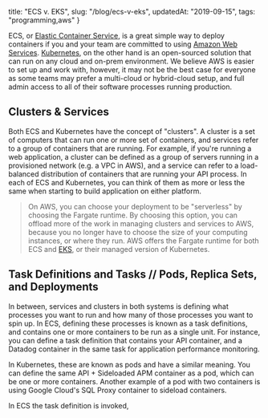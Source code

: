   title: "ECS v. EKS",
  slug: "/blog/ecs-v-eks",
  updatedAt: "2019-09-15",
  tags: "programming,aws"
}

ECS, or [Elastic Container Service](https://aws.amazon.com/ecs/), is a great
simple way to deploy containers if you and your team are committed to using
[Amazon Web Services](https://www.aws.amazon.com).
[Kubernetes](https://www.kubernetes.io), on the other hand is an open-sourced
solution that can run on any cloud and on-prem environment. We believe AWS is
easier to set up and work with, however, it may not be the best case for
everyone as some teams may prefer a multi-cloud or hybrid-cloud setup, and
full admin access to all of their software processes running production.

## Clusters & Services

Both ECS and Kubernetes have the concept of "clusters". A cluster is a set of
computers that can run one or more set of containers, and services refer to a
group of containers that are running. For example, if you're running a web
application, a cluster can be defined as a group of servers running in a
provisioned network (e.g. a VPC in AWS), and a service can refer to a
load-balanced distribution of containers that are running your API process.
In each of ECS and Kubernetes, you can think of them as more or less the same
when starting to build application on either platform.

> On AWS, you can choose your deployment to be "serverless" by choosing the
> Fargate runtime. By choosing this option, you can offload more of the work
> in managing clusters and services to AWS, because you no longer have to
> choose the size of your computing instances, or where they run. AWS offers
> the Fargate runtime for both ECS and [EKS](https://aws.amazon.com/eks), or
> their managed version of Kubernetes.

## Task Definitions and Tasks // Pods, Replica Sets, and Deployments

In between, services and clusters in both systems is defining what processes
you want to run and how many of those processes you want to spin up. In ECS,
defining these processes is known as a task definitions, and contains one or
more containers to be run as a single unit. For instance, you can define a
task definition that contains your API container, and a Datadog container in
the same task for application performance monitoring.

In Kubernetes, these are known as pods and have a similar meaning. You can
define the same API + Sideloaded APM container as a pod, which can be one or
more containers. Another example of a pod with two containers is using Google
Cloud's SQL Proxy container to sideload containers.

In ECS the task definition is invoked,

